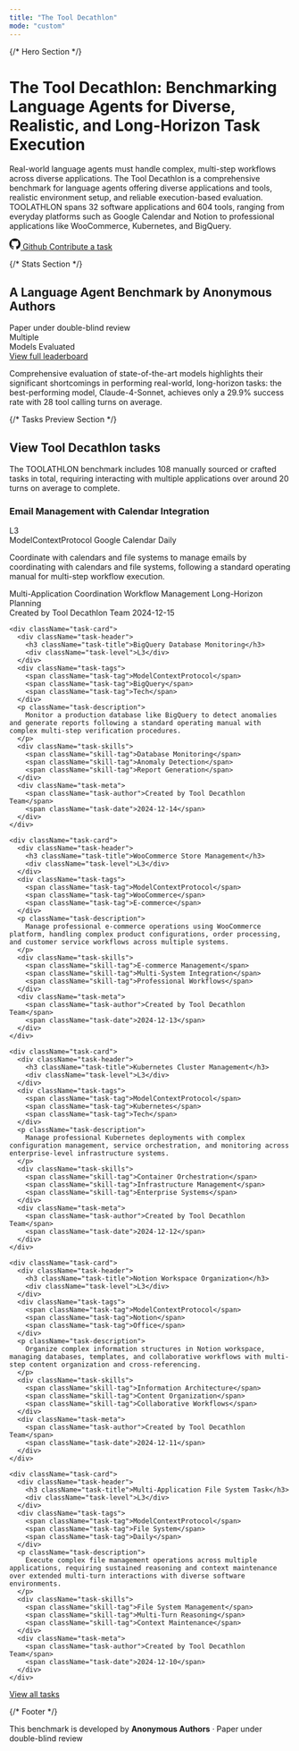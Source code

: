```yaml
---
title: "The Tool Decathlon"
mode: "custom"
---
```


<div className="homepage-container">

{/* Hero Section */}
<div className="hero-section">
  <div className="hero-content">
    <h1 className="hero-title">The Tool Decathlon: Benchmarking Language Agents for Diverse, Realistic, and Long-Horizon Task Execution</h1>
    <p className="hero-description">
      Real-world language agents must handle complex, multi-step workflows across diverse applications. 
      The Tool Decathlon is a comprehensive benchmark for language agents offering diverse applications and tools, 
      realistic environment setup, and reliable execution-based evaluation. TOOLATHLON spans 32 software applications 
      and 604 tools, ranging from everyday platforms such as Google Calendar and Notion to professional applications 
      like WooCommerce, Kubernetes, and BigQuery.
    </p>
    <div className="hero-actions">
      <a href="https://github.com" className="btn-github">
        <svg width="20" height="20" viewBox="0 0 24 24" fill="currentColor">
          <path d="M12 0c-6.626 0-12 5.373-12 12 0 5.302 3.438 9.8 8.207 11.387.599.111.793-.261.793-.577v-2.234c-3.338.726-4.033-1.416-4.033-1.416-.546-1.387-1.333-1.756-1.333-1.756-1.089-.745.083-.729.083-.729 1.205.084 1.839 1.237 1.839 1.237 1.07 1.834 2.807 1.304 3.492.997.107-.775.418-1.305.762-1.604-2.665-.305-5.467-1.334-5.467-5.931 0-1.311.469-2.381 1.236-3.221-.124-.303-.535-1.524.117-3.176 0 0 1.008-.322 3.301 1.23.957-.266 1.983-.399 3.003-.404 1.02.005 2.047.138 3.006.404 2.291-1.552 3.297-1.23 3.297-1.23.653 1.653.242 2.874.118 3.176.77.84 1.235 1.911 1.235 3.221 0 4.609-2.807 5.624-5.479 5.921.43.372.823 1.102.823 2.222v3.293c0 .319.192.694.801.576 4.765-1.589 8.199-6.086 8.199-11.386 0-6.627-5.373-12-12-12z"/>
        </svg>
        Github
      </a>
      <a href="/docs/env" className="btn-contribute">Contribute a task</a>
    </div>
  </div>
</div>

{/* Stats Section */}
<div className="stats-section">
  <div className="stats-header">
    <h2>A Language Agent Benchmark by <strong>Anonymous Authors</strong></h2>
    <div className="stats-subtitle">Paper under double-blind review</div>
  </div>
  
  <div className="stats-grid">
    <div className="stat-card">
      <div className="stat-number">Multiple</div>
      <div className="stat-label">Models Evaluated</div>
    </div>
    <div className="stat-description">
      <a href="/docs/leaderboard" className="view-leaderboard">View full leaderboard</a>
      <p>Comprehensive evaluation of state-of-the-art models highlights their significant shortcomings in performing real-world, long-horizon tasks: the best-performing model, Claude-4-Sonnet, achieves only a 29.9% success rate with 28 tool calling turns on average.</p>
    </div>
  </div>
</div>

{/* Tasks Preview Section */}
<div className="tasks-section">
  <div className="tasks-header">
    <h2>View Tool Decathlon tasks</h2>
    <div className="tasks-count">The TOOLATHLON benchmark includes 108 manually sourced or crafted tasks in total, requiring interacting with multiple applications over around 20 turns on average to complete.</div>
  </div>
  
  <div className="tasks-grid">
    <div className="task-card">
      <div className="task-header">
        <h3 className="task-title">Email Management with Calendar Integration</h3>
        <div className="task-level">L3</div>
      </div>
      <div className="task-tags">
        <span className="task-tag">ModelContextProtocol</span>
        <span className="task-tag">Google Calendar</span>
        <span className="task-tag">Daily</span>
      </div>
      <p className="task-description">
        Coordinate with calendars and file systems to manage emails by coordinating with calendars and file systems, following a standard operating manual for multi-step workflow execution.
      </p>
      <div className="task-skills">
        <span className="skill-tag">Multi-Application Coordination</span>
        <span className="skill-tag">Workflow Management</span>
        <span className="skill-tag">Long-Horizon Planning</span>
      </div>
      <div className="task-meta">
        <span className="task-author">Created by Tool Decathlon Team</span>
        <span className="task-date">2024-12-15</span>
      </div>
    </div>

    <div className="task-card">
      <div className="task-header">
        <h3 className="task-title">BigQuery Database Monitoring</h3>
        <div className="task-level">L3</div>
      </div>
      <div className="task-tags">
        <span className="task-tag">ModelContextProtocol</span>
        <span className="task-tag">BigQuery</span>
        <span className="task-tag">Tech</span>
      </div>
      <p className="task-description">
        Monitor a production database like BigQuery to detect anomalies and generate reports following a standard operating manual with complex multi-step verification procedures.
      </p>
      <div className="task-skills">
        <span className="skill-tag">Database Monitoring</span>
        <span className="skill-tag">Anomaly Detection</span>
        <span className="skill-tag">Report Generation</span>
      </div>
      <div className="task-meta">
        <span className="task-author">Created by Tool Decathlon Team</span>
        <span className="task-date">2024-12-14</span>
      </div>
    </div>

    <div className="task-card">
      <div className="task-header">
        <h3 className="task-title">WooCommerce Store Management</h3>
        <div className="task-level">L3</div>
      </div>
      <div className="task-tags">
        <span className="task-tag">ModelContextProtocol</span>
        <span className="task-tag">WooCommerce</span>
        <span className="task-tag">E-commerce</span>
      </div>
      <p className="task-description">
        Manage professional e-commerce operations using WooCommerce platform, handling complex product configurations, order processing, and customer service workflows across multiple systems.
      </p>
      <div className="task-skills">
        <span className="skill-tag">E-commerce Management</span>
        <span className="skill-tag">Multi-System Integration</span>
        <span className="skill-tag">Professional Workflows</span>
      </div>
      <div className="task-meta">
        <span className="task-author">Created by Tool Decathlon Team</span>
        <span className="task-date">2024-12-13</span>
      </div>
    </div>

    <div className="task-card">
      <div className="task-header">
        <h3 className="task-title">Kubernetes Cluster Management</h3>
        <div className="task-level">L3</div>
      </div>
      <div className="task-tags">
        <span className="task-tag">ModelContextProtocol</span>
        <span className="task-tag">Kubernetes</span>
        <span className="task-tag">Tech</span>
      </div>
      <p className="task-description">
        Manage professional Kubernetes deployments with complex configuration management, service orchestration, and monitoring across enterprise-level infrastructure systems.
      </p>
      <div className="task-skills">
        <span className="skill-tag">Container Orchestration</span>
        <span className="skill-tag">Infrastructure Management</span>
        <span className="skill-tag">Enterprise Systems</span>
      </div>
      <div className="task-meta">
        <span className="task-author">Created by Tool Decathlon Team</span>
        <span className="task-date">2024-12-12</span>
      </div>
    </div>

    <div className="task-card">
      <div className="task-header">
        <h3 className="task-title">Notion Workspace Organization</h3>
        <div className="task-level">L3</div>
      </div>
      <div className="task-tags">
        <span className="task-tag">ModelContextProtocol</span>
        <span className="task-tag">Notion</span>
        <span className="task-tag">Office</span>
      </div>
      <p className="task-description">
        Organize complex information structures in Notion workspace, managing databases, templates, and collaborative workflows with multi-step content organization and cross-referencing.
      </p>
      <div className="task-skills">
        <span className="skill-tag">Information Architecture</span>
        <span className="skill-tag">Content Organization</span>
        <span className="skill-tag">Collaborative Workflows</span>
      </div>
      <div className="task-meta">
        <span className="task-author">Created by Tool Decathlon Team</span>
        <span className="task-date">2024-12-11</span>
      </div>
    </div>

    <div className="task-card">
      <div className="task-header">
        <h3 className="task-title">Multi-Application File System Task</h3>
        <div className="task-level">L3</div>
      </div>
      <div className="task-tags">
        <span className="task-tag">ModelContextProtocol</span>
        <span className="task-tag">File System</span>
        <span className="task-tag">Daily</span>
      </div>
      <p className="task-description">
        Execute complex file management operations across multiple applications, requiring sustained reasoning and context maintenance over extended multi-turn interactions with diverse software environments.
      </p>
      <div className="task-skills">
        <span className="skill-tag">File System Management</span>
        <span className="skill-tag">Multi-Turn Reasoning</span>
        <span className="skill-tag">Context Maintenance</span>
      </div>
      <div className="task-meta">
        <span className="task-author">Created by Tool Decathlon Team</span>
        <span className="task-date">2024-12-10</span>
      </div>
    </div>
  </div>

  <div className="view-all-tasks">
    <a href="/docs/tasks" className="btn-view-all">View all tasks</a>
  </div>
</div>

{/* Footer */}
<div className="homepage-footer">
  <p>This benchmark is developed by <strong>Anonymous Authors</strong> · Paper under double-blind review</p>
</div>

</div>